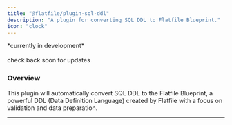 ```yaml
---
title: "@flatfile/plugin-sql-ddl"
description: "A plugin for converting SQL DDL to Flatfile Blueprint."
icon: "clock"
---
```


<CardGroup cols={1}>
    <Card title="@flatfile/plugin-convert-sql-ddl" href="https://github.com/FlatFilers/flatfile-plugins/tree/main/plugins/sql-ddl" icon="github" >
    *currently in development*<br/>
    <br/>
    check back soon for updates
    </Card>
</CardGroup>


### Overview

This plugin will automatically convert SQL DDL to the Flatfile Blueprint, a powerful DDL (Data Definition Language) created by Flatfile with a focus on validation and data preparation.




---